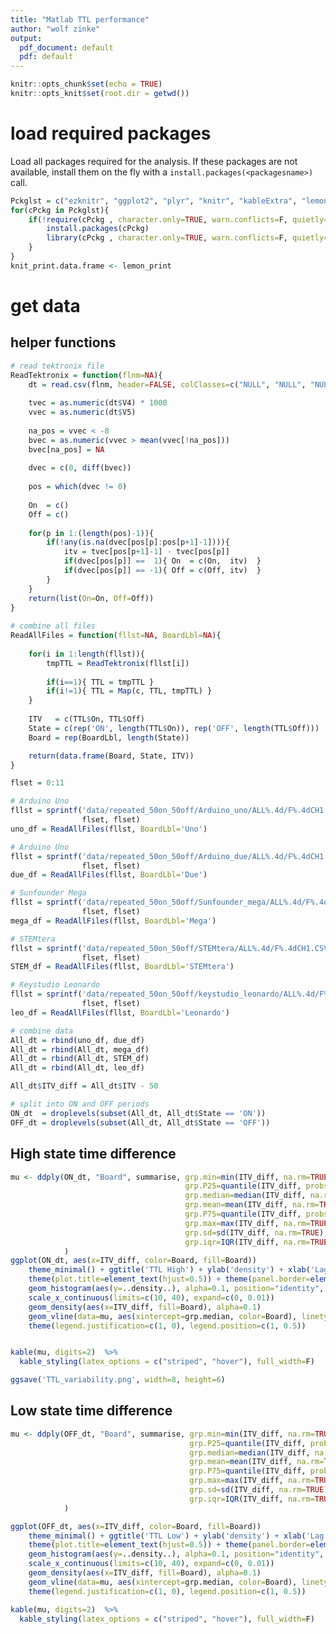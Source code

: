```yaml
---
title: "Matlab TTL performance"
author: "wolf zinke"
output:
  pdf_document: default
  pdf: default
---
```


```r
knitr::opts_chunk$set(echo = TRUE)
knitr::opts_knit$set(root.dir = getwd())
```

# load required packages
  
Load all packages required for the analysis. If these packages are not available, install them on the fly with a `install.packages(<packagesname>)` call.

```r
Pckglst = c("ezknitr", "ggplot2", "plyr", "knitr", "kableExtra", "lemon")
for(cPckg in Pckglst){
    if(!require(cPckg , character.only=TRUE, warn.conflicts=F, quietly=T)){
        install.packages(cPckg)
        library(cPckg , character.only=TRUE, warn.conflicts=F, quietly=T)
    }
}
knit_print.data.frame <- lemon_print
```

# get data


## helper functions

```r
# read tektronix file
ReadTektronix = function(flnm=NA){
    dt = read.csv(flnm, header=FALSE, colClasses=c("NULL", "NULL", "NULL", NA, NA))
    
    tvec = as.numeric(dt$V4) * 1000
    vvec = as.numeric(dt$V5)
    
    na_pos = vvec < -8
    bvec = as.numeric(vvec > mean(vvec[!na_pos]))
    bvec[na_pos] = NA
    
    dvec = c(0, diff(bvec))
    
    pos = which(dvec != 0)
    
    On  = c()
    Off = c()
    
    for(p in 1:(length(pos)-1)){
        if(!any(is.na(dvec[pos[p]:pos[p+1]-1]))){
            itv = tvec[pos[p+1]-1] - tvec[pos[p]]
            if(dvec[pos[p]] ==  1){ On  = c(On,  itv)  }
            if(dvec[pos[p]] == -1){ Off = c(Off, itv)  }
        }
    }
    return(list(On=On, Off=Off))
}
    
# combine all files
ReadAllFiles = function(fllst=NA, BoardLbl=NA){
    
    for(i in 1:length(fllst)){
        tmpTTL = ReadTektronix(fllst[i])
        
        if(i==1){ TTL = tmpTTL }
        if(i!=1){ TTL = Map(c, TTL, tmpTTL) }
    }
    
    ITV   = c(TTL$On, TTL$Off)
    State = c(rep('ON', length(TTL$On)), rep('OFF', length(TTL$Off)))
    Board = rep(BoardLbl, length(State))             

    return(data.frame(Board, State, ITV))
}
```

```r

flset = 0:11

# Arduino Uno
fllst = sprintf('data/repeated_50on_50off/Arduino_uno/ALL%.4d/F%.4dCH1.CSV',
                flset, flset)
uno_df = ReadAllFiles(fllst, BoardLbl='Uno')

# Arduino Uno
fllst = sprintf('data/repeated_50on_50off/Arduino_due/ALL%.4d/F%.4dCH1.CSV',
                flset, flset)
due_df = ReadAllFiles(fllst, BoardLbl='Due')

# Sunfounder Mega
fllst = sprintf('data/repeated_50on_50off/Sunfounder_mega/ALL%.4d/F%.4dCH1.CSV',
                flset, flset)
mega_df = ReadAllFiles(fllst, BoardLbl='Mega')

# STEMtera
fllst = sprintf('data/repeated_50on_50off/STEMtera/ALL%.4d/F%.4dCH1.CSV',
                flset, flset)
STEM_df = ReadAllFiles(fllst, BoardLbl='STEMtera')

# Keystudio Leonardo
fllst = sprintf('data/repeated_50on_50off/keystudio_leonardo/ALL%.4d/F%.4dCH1.CSV',
                flset, flset)
leo_df = ReadAllFiles(fllst, BoardLbl='Leonardo')

# combine data
All_dt = rbind(uno_df, due_df)
All_dt = rbind(All_dt, mega_df)
All_dt = rbind(All_dt, STEM_df)
All_dt = rbind(All_dt, leo_df)

All_dt$ITV_diff = All_dt$ITV - 50

# split into ON and OFF periods
ON_dt  = droplevels(subset(All_dt, All_dt$State == 'ON'))
OFF_dt = droplevels(subset(All_dt, All_dt$State == 'OFF'))
```


## High state time difference
```r
mu <- ddply(ON_dt, "Board", summarise, grp.min=min(ITV_diff, na.rm=TRUE),
                                       grp.P25=quantile(ITV_diff, probs=0.25, na.rm=TRUE),
                                       grp.median=median(ITV_diff, na.rm=TRUE),
                                       grp.mean=mean(ITV_diff, na.rm=TRUE),
                                       grp.P75=quantile(ITV_diff, probs=0.75, na.rm=TRUE),
                                       grp.max=max(ITV_diff, na.rm=TRUE),
                                       grp.sd=sd(ITV_diff, na.rm=TRUE),
                                       grp.iqr=IQR(ITV_diff, na.rm=TRUE)
            )
ggplot(ON_dt, aes(x=ITV_diff, color=Board, fill=Board))                              +
    theme_minimal() + ggtitle('TTL High') + ylab('density') + xlab('Lag [ms]')       +
    theme(plot.title=element_text(hjust=0.5)) + theme(panel.border=element_blank())  +
    geom_histogram(aes(y=..density..), alpha=0.1, position="identity", binwidth=0.5) +
    scale_x_continuous(limits=c(10, 40), expand=c(0, 0.01))                          +
    geom_density(aes(x=ITV_diff, fill=Board), alpha=0.1)                             +
    geom_vline(data=mu, aes(xintercept=grp.median, color=Board), linetype="dashed")  +
    theme(legend.justification=c(1, 0), legend.position=c(1, 0.5))


kable(mu, digits=2)  %>%
  kable_styling(latex_options = c("striped", "hover"), full_width=F)

ggsave('TTL_variability.png', width=8, height=6)

```

## Low state time difference
```r
mu <- ddply(OFF_dt, "Board", summarise, grp.min=min(ITV_diff, na.rm=TRUE),
                                        grp.P25=quantile(ITV_diff, probs=0.25, na.rm=TRUE),
                                        grp.median=median(ITV_diff, na.rm=TRUE),
                                        grp.mean=mean(ITV_diff, na.rm=TRUE),
                                        grp.P75=quantile(ITV_diff, probs=0.75, na.rm=TRUE),
                                        grp.max=max(ITV_diff, na.rm=TRUE),
                                        grp.sd=sd(ITV_diff, na.rm=TRUE),
                                        grp.iqr=IQR(ITV_diff, na.rm=TRUE)
            )

ggplot(OFF_dt, aes(x=ITV_diff, color=Board, fill=Board))                             +
    theme_minimal() + ggtitle('TTL Low') + ylab('density') + xlab('Lag [ms]')        +
    theme(plot.title=element_text(hjust=0.5)) + theme(panel.border=element_blank())  +
    geom_histogram(aes(y=..density..), alpha=0.1, position="identity", binwidth=0.5) +
    scale_x_continuous(limits=c(10, 40), expand=c(0, 0.01))                          +
    geom_density(aes(x=ITV_diff, fill=Board), alpha=0.1)                             +
    geom_vline(data=mu, aes(xintercept=grp.median, color=Board), linetype="dashed")  +
    theme(legend.justification=c(1, 0), legend.position=c(1, 0.5))

kable(mu, digits=2)  %>%
  kable_styling(latex_options = c("striped", "hover"), full_width=F)
```
